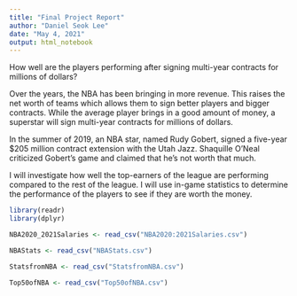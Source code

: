 ```yaml
---
title: "Final Project Report"
author: "Daniel Seok Lee"
date: "May 4, 2021"
output: html_notebook
---
```


How well are the players performing after signing multi-year contracts for millions of dollars?

Over the years, the NBA has been bringing in more revenue. This raises the net worth of teams which allows them to sign better players and bigger contracts. While the average player brings in a good amount of money, a superstar will sign multi-year contracts for millions of dollars. 

In the summer of 2019, an NBA star, named Rudy Gobert, signed a five-year $205 million contract extension with the Utah Jazz. Shaquille O'Neal criticized Gobert's game and claimed that he's not worth that much. 

I will investigate how well the top-earners of the league are performing compared to the rest of the league. I will use in-game statistics to determine the performance of the players to see if they are worth the money.

```r
library(readr)
library(dplyr)
```

```r
NBA2020_2021Salaries <- read_csv("NBA2020:2021Salaries.csv")

NBAStats <- read_csv("NBAStats.csv")

StatsfromNBA <- read_csv("StatsfromNBA.csv")

Top50ofNBA <- read_csv("Top50ofNBA.csv")
```

```r

```


